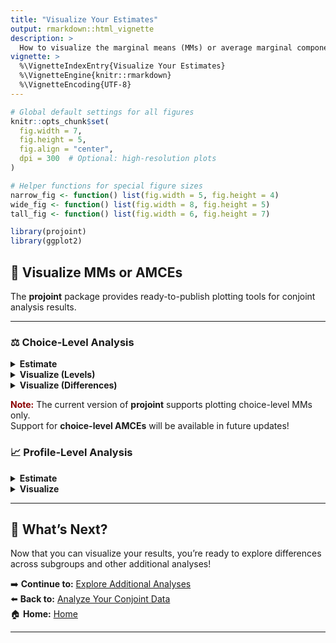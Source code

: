 ```yaml
---
title: "Visualize Your Estimates"
output: rmarkdown::html_vignette
description: >
  How to visualize the marginal means (MMs) or average marginal component effects (AMCEs).
vignette: >
  %\VignetteIndexEntry{Visualize Your Estimates}
  %\VignetteEngine{knitr::rmarkdown}
  %\VignetteEncoding{UTF-8}
---
```


```r
# Global default settings for all figures
knitr::opts_chunk$set(
  fig.width = 7,
  fig.height = 5,
  fig.align = "center",
  dpi = 300  # Optional: high-resolution plots
)

# Helper functions for special figure sizes
narrow_fig <- function() list(fig.width = 5, fig.height = 4)
wide_fig <- function() list(fig.width = 8, fig.height = 5)
tall_fig <- function() list(fig.width = 6, fig.height = 7)
```

```r
library(projoint)
library(ggplot2)
```

## 🎨 Visualize MMs or AMCEs

The **projoint** package provides ready-to-publish plotting tools for conjoint analysis results.

---

### ⚖️ Choice-Level Analysis

<details>
<summary><b>Estimate</b></summary>

- Specify your quantity of interest:
```r
qoi_mm <- set_qoi(
  .structure = "choice_level", # default
  .att_choose = "att1", 
  .lev_choose = "level1", 
  .att_notchoose = "att1", 
  .lev_notchoose = "level3"
)
```

- Estimate
```r
choice_mm <- projoint(
  .data = out1_arranged, 
  .qoi = qoi_mm, 
  .ignore_position = TRUE
)
```
</details>

<details>
<summary><b>Visualize (Levels) </b></summary>

```r
plot(choice_mm)
```

You can polish it using ggplot codes:
```r
plot(choice_mm,
     .labels = c("15% of pre-tax income", "30% of pre-tax income")) +
  labs(y = "Marginal mean",
       x = "Housing Cost") +
  coord_cartesian(ylim = c(0, 1)) +
  geom_hline(yintercept = 0.5, linetype = "dashed", color = "darkgray")
```

</details>

<details>
<summary><b>Visualize (Differences)</b></summary>

```r
plot(choice_mm, .type = "pointrange")
```
</details>

<span style="color:DarkRed"><b>Note:</b></span> The current version of **projoint** supports plotting choice-level MMs only.  
Support for **choice-level AMCEs** will be available in future updates!

### 📈 Profile-Level Analysis

<details>
<summary><b>Estimate</b></summary>

```r
mm   <- projoint(out1_arranged, .structure = "profile_level") 
amce <- projoint(out1_arranged, .structure = "profile_level", .estimand = "amce")
```

</details>

<details>
<summary><b>Visualize</b></summary>

- Marginal Means
```r
plot(mm)
plot(mm, .estimates = "uncorrected")
plot(mm, .estimates = "both")
```
- AMCEs
```r
plot(amce)
plot(amce, .estimates = "uncorrected")
plot(amce, .estimates = "both")
```

</details>

---

## 🌟 What's Next?

Now that you can visualize your results, you’re ready to explore differences across subgroups and other additional analyses!

➡️ **Continue to:** [Explore Additional Analyses](explore.html)  
⬅️ **Back to:** [Analyze Your Conjoint Data](analyze.html)  
🏠 **Home:** [Home](index.html)



---